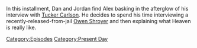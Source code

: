 {{DEFAULTSORT:
    #_EPISODE_0876:December 8, 2023
}}{{Episode
    | title           = December 8, 2023
    | caption         = Listen to this episode on [https://knowledgefight.libsyn.com/876-december-8-2023 Libsyn], Read the [[Transcript/876: December 8, 2023|Unofficial Transcript]], View discussion on [https://reddit.com/18fpfye Reddit]
    | episodeNumber   = 876
    | length          = 02:16:35
    | airDate         = December 11, 2023
    | coverageDate    = December 8, 2023
    | episodeType     = [[:Category:Present Day|Present Day]]
    | appearance      = [[John Kerry]], [[Owen Shroyer]], [[Vladimir Putin]], [[Tucker Carlson]], [[Donald Trump]], [[Brian Stelter]]
    | previousEpisode = [[875: The Most Important Man In The World]]
    | nextEpisode     = [[877: A Philosophy For Curiosity]]
}}

{{Stub}}

In this installment, Dan and Jordan find Alex basking in the afterglow of his interview with [[Tucker Carlson]]. He decides to spend his time interviewing a recently-released-from-jail [[Owen Shroyer]] and then explaining what Heaven is really like.

[[Category:Episodes]]
[[Category:Present Day]]
